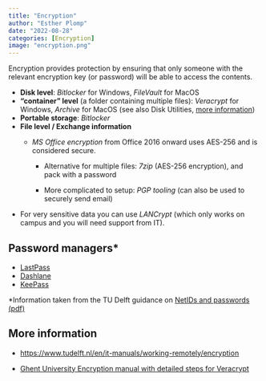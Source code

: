---
title: "Encryption"
author: "Esther Plomp"
date: "2022-08-28"
categories: [Encryption]
image: "encryption.png"
---

Encryption provides protection by ensuring that only someone with the relevant encryption key (or password) will be able to access the contents.

-   **Disk level**: *Bitlocker* for Windows, *FileVault* for MacOS
-   **"container" level** (a folder containing multiple files): *Veracrypt* for Windows, *Archive* for MacOS (see also Disk Utilities, [more information](https://www.intego.com/mac-security-blog/how-to-use-apples-built-in-features-to-encrypt-files-and-folders))
-   **Portable storage**: *Bitlocker*
-   **File level / Exchange information**
    -   *MS Office encryption* from Office 2016 onward uses AES-256 and is considered secure.

        -   Alternative for multiple files: *7zip* (AES-256 encryption), and pack with a password

        -   More complicated to setup: *PGP tooling* (can also be used to securely send email)
-   For very sensitive data you can use *LANCrypt* (which only works on campus and you will need support from IT).

## **Password managers\***

-   [LastPass](https://www.lastpass.com)
-   [Dashlane](https://www.dashlane.com/)
-   [KeePass](https://keepass.info/)

\*Information taken from the TU Delft guidance on [NetIDs and passwords (pdf)](https://d1rkab7tlqy5f1.cloudfront.net/Studentenportal/Centraal/ICT/ICT%20Security/2.1_Work_Safe_-_NetID_en_Passwords.pdf)

## **More information**

-   <https://www.tudelft.nl/en/it-manuals/working-remotely/encryption>

-   [Ghent University Encryption manual with detailed steps for Veracrypt](https://osf.io/nx8km/)
